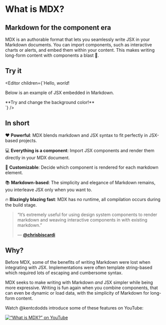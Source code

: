 
# What is MDX?

## Markdown for the component era

MDX is an authorable format that lets you seamlessly write JSX in your Markdown
documents. You can import components, such as interactive charts or alerts, and
embed them within your content. This makes writing long-form content with
components a blast :rocket:.

## Try it

<Editor
  children={`Hello, *world*!

Below is an example of JSX embedded in Markdown.

<div style={{padding: '20px', backgroundColor: 'tomato', color: 'black' }}>
  **Try and change the background color!**
</div>`}
/>

## In short

:heart: **Powerful**: MDX blends markdown and JSX syntax to fit perfectly in
JSX-based projects.

:computer: **Everything is a component**: Import JSX components and render them
directly in your MDX document.

:wrench: **Customizable**: Decide which component is rendered for each markdown
element.

:books: **Markdown-based**: The simplicity and elegance of Markdown remains,
you interleave JSX only when you want to.

:fire: **Blazingly blazing fast**: MDX has no runtime, all compilation occurs
during the build stage.

> “It’s extremely useful for using design system components to render markdown
> and weaving interactive components in with existing markdown.”
>
> — [**@chrisbiscardi**][quote]

## Why?

Before MDX, some of the benefits of writing Markdown were lost when integrating
with JSX. Implementations were often template string-based which required lots
of escaping and cumbersome syntax.

MDX seeks to make writing with Markdown _and_ JSX simpler while being more
expressive. Writing is fun again when you combine components, that can
even be dynamic or load data, with the simplicity of Markdown for long-form
content.

Watch @kentcdodds introduce some of these features on YouTube:

[![“What is MDX?” on YouTube][what-is-mdx-image]][what-is-mdx]

[quote]: https://twitter.com/chrisbiscardi/status/1022304288326864896
[what-is-mdx-image]: /dev-tips-with-kent.jpg
[what-is-mdx]: https://www.youtube.com/watch?v=d2sQiI5NFAM&list=PLV5CVI1eNcJgCrPH_e6d57KRUTiDZgs0u "I've recently taking a big liking to MDX: A JSX in Markdown loader, parser, and renderer for ambitious projects. It combines the readability of Markdown with the expressivity of JSX. The best of both worlds. 🌐"
